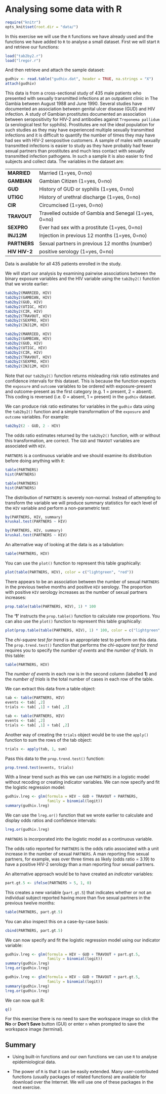 # Analysing some data with R {#exercise4}

```r
require("knitr")
opts_knit$set(root.dir = "data/")
```

In this exercise we will use the `R` functions we have already used and the functions we have added to `R` to
analyse a small dataset. First we will start `R` and retrieve our functions: 

```r
load("tab2by2.r")
load("lregor.r")
```

And then retrieve and attach the sample dataset:

```r
gudhiv <- read.table("gudhiv.dat", header = TRUE, na.strings = "X")
attach(gudhiv)
```

This data is from a cross-sectional study of 435 male patients who presented with sexually transmitted infections at an outpatient clinic in The Gambia between August 1988 and June 1990. Several studies have documented an association between genital ulcer disease (GUD) and HIV infection. A study of Gambian prostitutes documented an association between seropositivity for HIV-2 and antibodies against `Treponema pallidum` (a serological test for syphilis). Prostitutes are not the ideal population for such studies as they may have experienced multiple sexually transmitted infections and it is difficult to quantify the number of times they may have had sex with HIV-2 seropositive customers. A sample of males with sexually transmitted infections is easier to study as they have probably had fewer sexual partners than prostitutes and much less contact with sexually transmitted infection pathogens. In such a sample it is also easier to find subjects and collect data. The variables in the dataset are:

+---------------+------------------------------------------------------------+
| **MARRIED**   | Married (1=yes, 0=no)                                      |
+---------------+------------------------------------------------------------+
| **GAMBIAN**   | Gambian Citizen (1=yes, 0=no)                              |
+---------------+------------------------------------------------------------+
| **GUD**       | History of GUD or syphilis (1=yes, 0=no)                   |
+---------------+------------------------------------------------------------+
| **UTIGC**     | History of urethral discharge (1=yes, 0=no)                |
+---------------+------------------------------------------------------------+
| **CIR**       | Circumcised (1=yes, 0=no)                                  |  
+---------------+------------------------------------------------------------+
| **TRAVOUT**   | Travelled outside of Gambia and Senegal (1=yes, 0=no)      |
+---------------+------------------------------------------------------------+
| **SEXPRO**    | Ever had sex with a prostitute (1=yes, 0=no)               |
+---------------+------------------------------------------------------------+
| **INJ12M**    | Injection in previous 12 months (1=yes, 0=no)              |
+---------------+------------------------------------------------------------+
| **PARTNERS**  | Sexual partners in previous 12 months (number)             |
+---------------+------------------------------------------------------------+
| **HIV HIV-2** | positive serology (1=yes, 0=no)                            |
+---------------+------------------------------------------------------------+

Data is available for all 435 patients enrolled in the study.

We will start our analysis by examining pairwise associations between the binary exposure variables and the
HIV variable using the `tab2by2()` function that we wrote earlier:

```r
tab2by2(MARRIED, HIV)
tab2by2(GAMBIAN, HIV)
tab2by2(GUD, HIV)
tab2by2(UTIGC, HIV)
tab2by2(CIR, HIV)
tab2by2(TRAVOUT, HIV)
tab2by2(SEXPRO, HIV)
tab2by2(INJ12M, HIV)
```

```r
tab2by2(MARRIED, HIV)
tab2by2(GAMBIAN, HIV)
tab2by2(GUD, HIV)
tab2by2(UTIGC, HIV)
tab2by2(CIR, HIV)
tab2by2(TRAVOUT, HIV)
tab2by2(SEXPRO, HIV)
tab2by2(INJ12M, HIV)
```

Note that our `tab2by2()` function returns misleading risk ratio estimates and confidence intervals for this dataset. This is because the function expects the `exposure` and `outcome` variables to be ordered with exposure-present and outcome-present as the first category (e.g. 1 = present, 2 = absent). This coding is reversed (i.e. 0 = absent, 1 = present) in the `gudhiv` dataset.

We can produce risk ratio estimates for variables in the `gudhiv` data using the `tab2by2()` function and a
simple transformation of the `exposure` and `outcome` variables. For example: 

```r
tab2by2(2 - GUD, 2 - HIV)
```

The odds ratio estimates returned by the `tab2by2()` function, with or without this transformation, are correct. The `GUD` and `TRAVOUT` variables are associated with `HIV`.

`PARTNERS` is a continuous variable and we should examine its distribution before doing anything with it: 

```r
table(PARTNERS)
hist(PARTNERS)
```

```r
table(PARTNERS)
hist(PARTNERS)
```

The distribution of `PARTNERS` is severely non-normal. Instead of attempting to transform the variable we will produce summary statistics for each level of the `HIV` variable and perform a non-parametric test:
   
```r
by(PARTNERS, HIV, summary)
kruskal.test(PARTNERS ~ HIV)
```

```r
by(PARTNERS, HIV, summary)
kruskal.test(PARTNERS ~ HIV)
```

An alternative way of looking at the data is as a tabulation:

```r
table(PARTNERS, HIV)
```

You can use the `plot()` function to represent this table graphically: 

```r
plot(table(PARTNERS, HIV), color = c("lightgreen", "red"))
```

There appears to be an association between the number of sexual `PARTNERS` in the previous twelve months and positive `HIV` serology. The proportion with positive `HIV` serology increases as the number of sexual partners increases:

```r
prop.table(table(PARTNERS, HIV), 1) * 100
```

The **‘1’** instructs the `prop.table()` function to calculate row proportions. You can also use the `plot()` function to represent this table graphically:

```r
plot(prop.table(table(PARTNERS, HIV), 1) * 100, color = c("lightgreen", "red"))
```

The *chi-square test for trend* is an appropriate test to perform on this data. The `prop.trend.test()` function that performs the *chi-square test for trend* requires you to specify the *number of events* and the *number of trials*. In this table:

```r
table(PARTNERS, HIV)
```

The *number of events* in each row is in the second column (labelled **1**) and the *number of trials* is the total number of cases in each row of the table.

We can extract this data from a table object:

```r
tab <- table(PARTNERS, HIV)
events <- tab[ ,2]
trials <- tab[ ,1] + tab[ ,2]
```

```r
tab <- table(PARTNERS, HIV)
events <- tab[ ,2]
trials <- tab[ ,1] + tab[ ,2]
```

Another way of creating the `trials` object would be to use the `apply()` function to sum the rows of the tab object:

```r
trials <- apply(tab, 1, sum)
```

Pass this data to the `prop.trend.test()` function: 

```r
prop.trend.test(events, trials)
```

With a linear trend such as this we can use `PARTNERS` in a logistic model without recoding or creating indicator variables. We can now specify and fit the logistic regression model:

```r
gudhiv.lreg <- glm(formula = HIV ~ GUD + TRAVOUT + PARTNERS,
                   family = binomial(logit))
summary(gudhiv.lreg)
```

We can use the `lreg.or()` function that we wrote earlier to calculate and display odds ratios and confidence intervals:

```r
lreg.or(gudhiv.lreg)
```

`PARTNERS` is incorporated into the logistic model as a continuous variable.

The odds ratio reported for `PARTNERS` is the odds ratio associated with a unit increase in the number of sexual `PARTNERS`. A man reporting five sexual partners, for example, was over three times as likely (odds ratio = 3.19) to have a positive HIV-2 serology than a man reporting four sexual partners.

An alternative approach would be to have created an *indicator* variables: 

```r
part.gt.5 <- ifelse(PARTNERS > 5, 1, 0)
```

This creates a new variable (`part.gt.5`) that indicates whether or not an individual subject reported having more than five sexual partners in the previous twelve months:

```r
table(PARTNERS, part.gt.5)
```

You can also inspect this on a case-by-case basis:

```r
cbind(PARTNERS, part.gt.5)
```

We can now specify and fit the logistic regression model using our indicator variable:

```r
gudhiv.lreg <- glm(formula = HIV ~ GUD + TRAVOUT + part.gt.5,
                   family = binomial(logit))
summary(gudhiv.lreg)
lreg.or(gudhiv.lreg)
```

```r
gudhiv.lreg <- glm(formula = HIV ~ GUD + TRAVOUT + part.gt.5,
                   family = binomial(logit))
summary(gudhiv.lreg)
lreg.or(gudhiv.lreg)
```

We can now quit R:

```r
q()
```

For this exercise there is no need to save the workspace image so click the **No** or **Don't Save** button (GUI) or enter `n` when prompted to save the workspace image (terminal).

## Summary

* Using built-in functions and our own functions we can use `R` to analyse epidemiological data.

* The power of `R` is that it can be easily extended. Many user-contributed functions (usually packages of related functions) are available for download over the Internet. We will use one of these packages in the next exercise.
